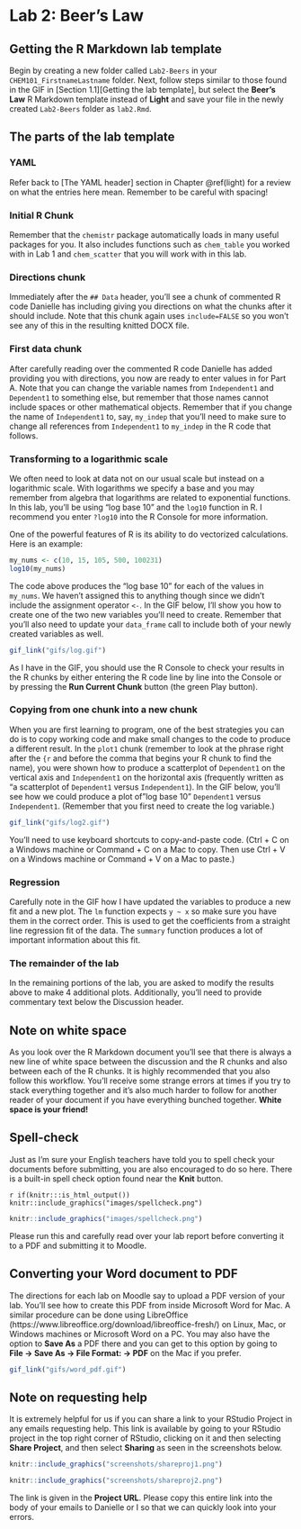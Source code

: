 # Lab 2: Beer's Law {#beers}

## Getting the R Markdown lab template

Begin by creating a new folder called `Lab2-Beers` in your `CHEM101_FirstnameLastname` folder. Next, follow steps similar to those found in the GIF in [Section 1.1][Getting the lab template], but select the **Beer's Law** R Markdown template instead of **Light** and save your file in the newly created `Lab2-Beers` folder as `lab2.Rmd`.

## The parts of the lab template

### YAML

Refer back to [The YAML header] section in Chapter \@ref(light) for a review on what the entries here mean.  Remember to be careful with spacing!

### Initial R Chunk

Remember that the `chemistr` package automatically loads in many useful packages for you.  It also includes functions such as `chem_table` you worked with in Lab 1 and `chem_scatter` that you will work with in this lab.

### Directions chunk

Immediately after the `## Data` header, you'll see a chunk of commented R code Danielle has including giving you directions on what the chunks after it should include.  Note that this chunk again uses `include=FALSE` so you won't see any of this in the resulting knitted DOCX file.

### First data chunk

After carefully reading over the commented R code Danielle has added providing you with directions, you now are ready to enter values in for Part A.  Note that you can change the variable names from `Independent1` and `Dependent1` to something else, but remember that those names cannot include spaces or other mathematical objects.  Remember that if you change the name of `Independent1` to, say, `my_indep` that you'll need to make sure to change all references from `Independent1` to `my_indep` in the R code that follows.

### Transforming to a logarithmic scale

We often need to look at data not on our usual scale but instead on a logarithmic scale.  With logarithms we specify a base and you may remember from algebra that logarithms are related to exponential functions.  In this lab, you'll be using "log base 10" and the `log10` function in R.  I recommend you enter `?log10` into the R Console for more information.

One of the powerful features of R is its ability to do vectorized calculations.  Here is an example:

```r
my_nums <- c(10, 15, 105, 500, 100231)
log10(my_nums)
```

The code above produces the "log base 10" for each of the values in `my_nums`.  We haven't assigned this to anything though since we didn't include the assignment operator `<-`.  In the GIF below, I'll show you how to create one of the two new variables you'll need to create.  Remember that you'll also need to update your `data_frame` call to include both of your newly created variables as well.

```r
gif_link("gifs/log.gif")
```

As I have in the GIF, you should use the R Console to check your results in the R chunks by either entering the R code line by line into the Console or by pressing the **Run Current Chunk** button (the green Play button).

### Copying from one chunk into a new chunk

When you are first learning to program, one of the best strategies you can do is to copy working code and make small changes to the code to produce a different result.  In the `plot1` chunk (remember to look at the phrase right after the `{r` and before the comma that begins your R chunk to find the name), you were shown how to produce a scatterplot of `Dependent1` on the vertical axis and `Independent1` on the horizontal axis (frequently written as "a scatterplot of `Dependent1` versus `Independent1`).  In the GIF below, you'll see how we could produce a plot of "log base 10" `Dependent1` versus `Independent1`.  (Remember that you first need to create the log variable.)

```r
gif_link("gifs/log2.gif")
```

You'll need to use keyboard shortcuts to copy-and-paste code.  (Ctrl + C on a Windows machine or Command + C on a Mac to copy.  Then use Ctrl + V on a Windows machine or Command + V on a Mac to paste.)

### Regression

Carefully note in the GIF how I have updated the variables to produce a new fit and a new plot.  The `lm` function expects `y ~ x` so make sure you have them in the correct order.  This is used to get the coefficients from a straight line regression fit of the data.  The `summary` function produces a lot of important information about this fit.

### The remainder of the lab

In the remaining portions of the lab, you are asked to modify the results above to make 4 additional plots.  Additionally, you'll need to provide commentary text below the Discussion header.

## Note on white space

As you look over the R Markdown document you'll see that there is always a new line of white space between the discussion and the R chunks and also between each of the R chunks.  It is highly recommended that you also follow this workflow.  You'll receive some strange errors at times if you try to stack everything together and it's also much harder to follow for another reader of your document if you have everything bunched together.  **White space is your friend!**

## Spell-check

Just as I'm sure your English teachers have told you to spell check your documents before submitting, you are also encouraged to do so here.  There is a built-in spell check option found near the **Knit** button.  

`r if(knitr:::is_html_output()) knitr::include_graphics("images/spellcheck.png")`

```r
knitr::include_graphics("images/spellcheck.png")
```

Please run this and carefully read over your lab report before converting it to a PDF and submitting it to Moodle.

## Converting your Word document to PDF

The directions for each lab on Moodle say to upload a PDF version of your lab.  You'll see how to create this PDF from inside Microsoft Word for Mac.  A similar procedure can be done using LibreOffice (https://www.libreoffice.org/download/libreoffice-fresh/) on Linux, Mac, or Windows machines or Microsoft Word on a PC.  You may also have the option to **Save As** a PDF there and you can get to this option by going to **File -> Save As -> File Format: -> PDF** on the Mac if you prefer.

```r
gif_link("gifs/word_pdf.gif")
```

## Note on requesting help

It is extremely helpful for us if you can share a link to your RStudio Project in any emails requesting help.  This link is available by going to your RStudio project in the top right corner of RStudio, clicking on it and then selecting **Share Project**, and then select **Sharing** as seen in the screenshots below.

```r
knitr::include_graphics("screenshots/shareproj1.png")
```

```r
knitr::include_graphics("screenshots/shareproj2.png")
```

The link is given in the **Project URL**.  Please copy this entire link into the body of your emails to Danielle or I so that we can quickly look into your errors.

